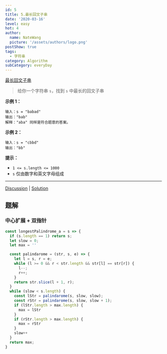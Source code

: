 ```yaml
---
id: 5
title: 5.最长回文子串
date: '2020-03-16'
level: easy
hot: 4
author:
  name: NateWang
  picture: '/assets/authors/logo.png'
postShow: true
tags:
  - 字符串
category: Algorithm
subCategory: everyDay
---
```


[最长回文子串](https://leetcode-cn.com/problems/longest-palindromic-substring/description/)



> 给你一个字符串 `s`，找到 `s` 中最长的回文子串

**示例 1：**

```
输入：s = "babad"
输出："bab"
解释："aba" 同样是符合题意的答案。
```

**示例 2：**

```
输入：s = "cbbd"
输出："bb"
```

**提示：**

- `1 <= s.length <= 1000`
- `s` 仅由数字和英文字母组成

------

[Discussion](https://leetcode-cn.com/problems/longest-palindromic-substring/comments/) | [Solution](https://leetcode-cn.com/problems/longest-palindromic-substring/solution/)

## 题解



###  中心扩展 + 双指针



```js
const longestPalindrome_a = s => {
  if (s.length == 1) return s;
  let slow = 0;
  let max = ''

  const palindarome = (str, s, e) => {
    let l = s, r = e;
    while (l >= 0 && r < str.length && str[l] == str[r]) {
      l--;
      r++;
    }
    return str.slice(l + 1, r);
  }
  while (slow < s.length) {    
    const lStr = palindarome(s, slow, slow);
    const rStr = palindarome(s, slow, slow + 1);
    if (lStr.length > max.length) {
      max = lStr
    }
    if (rStr.length > max.length) {
      max = rStr
    }
    slow++
  }
  return max;
}
```

